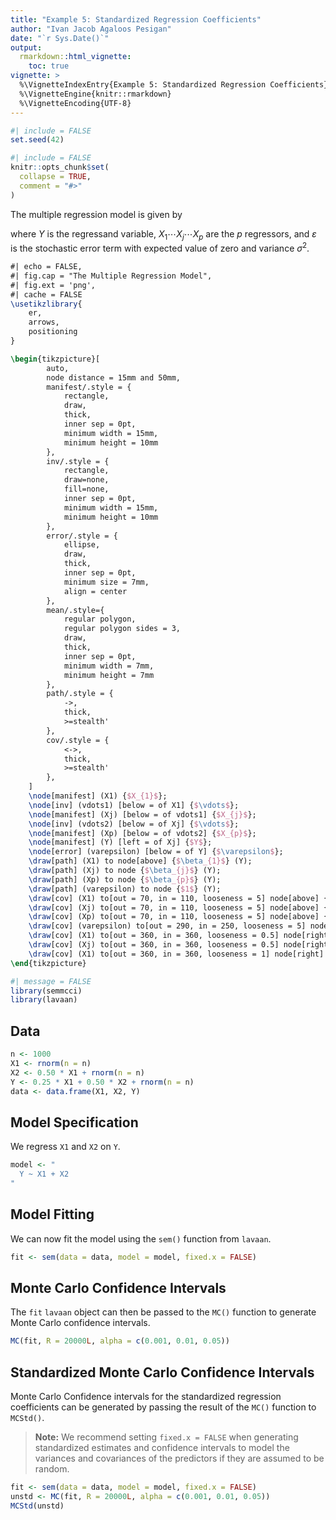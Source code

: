 ```yaml
---
title: "Example 5: Standardized Regression Coefficients"
author: "Ivan Jacob Agaloos Pesigan"
date: "`r Sys.Date()`"
output:
  rmarkdown::html_vignette:
    toc: true
vignette: >
  %\VignetteIndexEntry{Example 5: Standardized Regression Coefficients}
  %\VignetteEngine{knitr::rmarkdown}
  %\VignetteEncoding{UTF-8}
---
```


```r
#| include = FALSE
set.seed(42)
```

```r
#| include = FALSE
knitr::opts_chunk$set(
  collapse = TRUE,
  comment = "#>"
)
```

The multiple regression model is given by

\begin{equation}
    Y = \beta_{0} + \beta_{1} X_{1} + \cdots + \beta_{j} X_{j} + \cdots + \beta_{p} X_{p} + \varepsilon, \quad j = \left\{ 1, 2, \cdots p \right\}
\end{equation}

where $Y$ is the regressand variable, $X_{1} \cdots X_{j} \cdots X_{p}$ are the $p$ regressors, and $\varepsilon$ is the stochastic error term with expected value of zero and variance $\sigma^{2}$.

```tikz
#| echo = FALSE, 
#| fig.cap = "The Multiple Regression Model", 
#| fig.ext = 'png', 
#| cache = FALSE
\usetikzlibrary{
	er,
	arrows,
	positioning
}

\begin{tikzpicture}[
		auto,
		node distance = 15mm and 50mm,
		manifest/.style = {
			rectangle,
			draw,
			thick,
			inner sep = 0pt,
			minimum width = 15mm,
			minimum height = 10mm
		},
		inv/.style = {
			rectangle,
			draw=none,
			fill=none,
			inner sep = 0pt,
			minimum width = 15mm,
			minimum height = 10mm
		},
		error/.style = {
			ellipse,
			draw,
			thick,
			inner sep = 0pt,
			minimum size = 7mm,
			align = center
		},
		mean/.style={
			regular polygon,
			regular polygon sides = 3,
			draw,
			thick,
			inner sep = 0pt,
			minimum width = 7mm,
			minimum height = 7mm
		},
		path/.style = {
			->,
			thick,
			>=stealth'
		},
		cov/.style = {
			<->,
			thick,
			>=stealth'
		},
	]
	\node[manifest] (X1) {$X_{1}$};
	\node[inv] (vdots1) [below = of X1] {$\vdots$};
	\node[manifest] (Xj) [below = of vdots1] {$X_{j}$};
	\node[inv] (vdots2) [below = of Xj] {$\vdots$};
	\node[manifest] (Xp) [below = of vdots2] {$X_{p}$};
	\node[manifest] (Y) [left = of Xj] {$Y$};
	\node[error] (varepsilon) [below = of Y] {$\varepsilon$};
	\draw[path] (X1) to node[above] {$\beta_{1}$} (Y);
	\draw[path] (Xj) to node {$\beta_{j}$} (Y);
	\draw[path] (Xp) to node {$\beta_{p}$} (Y);
	\draw[path] (varepsilon) to node {$1$} (Y);
	\draw[cov] (X1) to[out = 70, in = 110, looseness = 5] node[above] {$\sigma_{X_{1}}^{2}$} (X1);
	\draw[cov] (Xj) to[out = 70, in = 110, looseness = 5] node[above] {$\sigma_{X_{j}}^{2}$} (Xj);
	\draw[cov] (Xp) to[out = 70, in = 110, looseness = 5] node[above] {$\sigma_{X_{p}}^{2}$} (Xp);
	\draw[cov] (varepsilon) to[out = 290, in = 250, looseness = 5] node[below] {$\sigma^{2}$} (varepsilon);
	\draw[cov] (X1) to[out = 360, in = 360, looseness = 0.5] node[right] {$\sigma_{X_{1}, X_{j}}$} (Xj);
	\draw[cov] (Xj) to[out = 360, in = 360, looseness = 0.5] node[right] {$\sigma_{X_{j}, X_{p}}$} (Xp);
	\draw[cov] (X1) to[out = 360, in = 360, looseness = 1] node[right] {$\sigma_{X_{1}, X_{p}}$} (Xp);
\end{tikzpicture}
```

```r
#| message = FALSE
library(semmcci)
library(lavaan)
```

## Data

```r
n <- 1000
X1 <- rnorm(n = n)
X2 <- 0.50 * X1 + rnorm(n = n)
Y <- 0.25 * X1 + 0.50 * X2 + rnorm(n = n)
data <- data.frame(X1, X2, Y)
```

## Model Specification

We regress `X1` and `X2` on `Y`.

```r
model <- "
  Y ~ X1 + X2
"
```

## Model Fitting

We can now fit the model using the `sem()` function from `lavaan`.

```r
fit <- sem(data = data, model = model, fixed.x = FALSE)
```

## Monte Carlo Confidence Intervals

The `fit` `lavaan` object can then be passed to the `MC()` function
to generate Monte Carlo confidence intervals.

```r
MC(fit, R = 20000L, alpha = c(0.001, 0.01, 0.05))
```

## Standardized Monte Carlo Confidence Intervals

Monte Carlo Confidence intervals for the standardized regression coefficients can be generated by passing the result of the `MC()` function to `MCStd()`.

> **Note:** We recommend setting `fixed.x = FALSE` when generating standardized estimates and confidence intervals to model the variances and covariances of the predictors if they are assumed to be random.

```r
fit <- sem(data = data, model = model, fixed.x = FALSE)
unstd <- MC(fit, R = 20000L, alpha = c(0.001, 0.01, 0.05))
MCStd(unstd)
```

